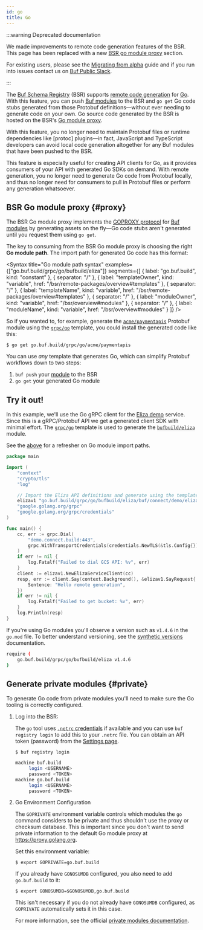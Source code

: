 ```yaml
---
id: go
title: Go
---
```


:::warning Deprecated documentation

We made improvements to remote code generation features of the BSR. This page
has been replaced with a new [BSR go module proxy][go-documentation] section.

For existing users, please see the [Migrating from alpha][migrating-from-alpha]
guide and if you run into issues contact us on [Buf Public
Slack][buf-slack-link].

:::

The [Buf Schema Registry](../../../explanation.mdx) (BSR) supports
[remote code generation](./overview.mdx) for [Go]. With this feature, you can
push [Buf modules][modules] to the BSR and `go get` Go code stubs generated from
those Protobuf definitions&mdash;without ever needing to generate code on your
own. Go source code generated by the BSR is hosted on the BSR's
[Go module proxy](#proxy).

With this feature, you no longer need to maintain Protobuf files or runtime
dependencies like [protoc] plugins&mdash;in fact, JavaScript and TypeScript
developers can avoid local code generation altogether for any Buf modules that
have been pushed to the BSR.

This feature is especially useful for creating API clients for Go, as it
provides consumers of your API with generated Go SDKs on demand. With remote
generation, you no longer need to generate Go code from Protobuf locally, and
thus no longer need for consumers to pull in Protobuf files or perform any
generation whatsoever.

## BSR Go module proxy {#proxy}

The BSR Go module proxy implements the [GOPROXY protocol][goproxy] for [Buf
modules][modules] by generating assets on the fly&mdash;Go code stubs aren't
generated until you request them using `go get`.

The key to consuming from the BSR Go module proxy is choosing the right **Go
module path**. The import path for generated Go code has this format:


<Syntax
  title="Go module path syntax"
  examples={["go.buf.build/grpc/go/bufbuild/eliza"]}
  segments={[
    { label: "go.buf.build", kind: "constant" },
    { separator: "/" },
    {
      label: "templateOwner",
      kind: "variable",
      href: "/bsr/remote-packages/overview#templates"
    },
    { separator: "/" },
    {
      label: "templateName",
      kind: "variable",
      href: "/bsr/remote-packages/overview#templates"
    },
    { separator: "/" },
    { label: "moduleOwner", kind: "variable", href: "/bsr/overview#modules" },
    { separator: "/" },
    { label: "moduleName", kind: "variable", href: "/bsr/overview#modules" }
  ]}
/>

So if you wanted to, for example, generate the [`acme/paymentapis`][api]
Protobuf module using the [`grpc/go`][grpc-go] template, you could install the
generated code like this:

```terminal
$ go get go.buf.build/grpc/go/acme/paymentapis
```

You can use _any_ template that generates Go, which can simplify Protobuf
workflows down to two steps:

1. `buf push` your [module][modules] to the BSR
1. `go get` your generated Go module

## Try it out!

In this example, we'll use the Go gRPC client for the [Eliza demo][connect-demo]
service. Since this is a gRPC/Protobuf API we get a generated client SDK with
minimal effort. The [`grpc/go`][grpc-go] template is used to generate the
[`bufbuild/eliza`][eliza-module] module.

See the [above](#proxy) for a refresher on Go module import paths.

```go {9}
package main

import (
	"context"
	"crypto/tls"
	"log"

	// Import the Eliza API definitions and generate using the template grpc/go.
	elizav1 "go.buf.build/grpc/go/bufbuild/eliza/buf/connect/demo/eliza/v1"
	"google.golang.org/grpc"
	"google.golang.org/grpc/credentials"
)

func main() {
	cc, err := grpc.Dial(
		"demo.connect.build:443",
		grpc.WithTransportCredentials(credentials.NewTLS(&tls.Config{})),
	)
	if err != nil {
		log.Fatalf("Failed to dial GCS API: %v", err)
	}
	client := elizav1.NewElizaServiceClient(cc)
	resp, err := client.Say(context.Background(), &elizav1.SayRequest{
		Sentence: "Hello remote generation",
	})
	if err != nil {
		log.Fatalf("Failed to get bucket: %v", err)
	}
	log.Println(resp)
}

```

If you're using Go modules you'll observe a version such as `v1.4.6` in the
`go.mod` file. To better understand versioning, see the
[synthetic versions](overview.mdx#synthetic-versions) documentation.

```sh title="go.mod"
require (
	go.buf.build/grpc/go/bufbuild/eliza v1.4.6
)
```

## Generate private modules {#private}

To generate Go code from private modules you'll need to make sure the Go tooling
is correctly configured.

1. Log into the BSR:

   The `go` tool uses [`.netrc` credentials][netrc] if available and you can use
   `buf registry login` to add this to your `.netrc` file. You can obtain an API
   token (password) from the [Settings page][settings].

   ```terminal
   $ buf registry login
   ```

   ```sh title="~/.netrc"
   machine buf.build
   		login <USERNAME>
   		password <TOKEN>
   machine go.buf.build
   		login <USERNAME>
   		password <TOKEN>
   ```

2. Go Environment Configuration

   The `GOPRIVATE` environment variable controls which modules the `go` command
   considers to be private and thus shouldn't use the proxy or checksum
   database. This is important since you don't want to send private information
   to the default Go module proxy at https://proxy.golang.org.

   Set this environment variable:

   ```terminal
   $ export GOPRIVATE=go.buf.build
   ```

   If you already have `GONOSUMDB` configured, you also need to add
   `go.buf.build` to it:

   ```terminal
   $ export GONOSUMDB=$GONOSUMDB,go.buf.build
   ```

   This isn't necessary if you do not already have `GONOSUMDB` configured, as
   `GOPRIVATE` automatically sets it in this case.

   For more information, see the official [private modules
   documentation][private].

[api]: https://buf.build/acme/paymentapis
[bsr-remote-plugins-overview]: /bsr/remote-packages/overview
[buf-slack-link]: https://buf.build/links/slack
[connect-demo]: https://github.com/bufbuild/connect-demo
[eliza-module]: https://buf.build/bufbuild/eliza/
[go]: https://golang.org
[goproxy]: https://golang.org/ref/mod#goproxy-protocol
[grpc-go]: https://buf.build/grpc/templates/go
[migrating-from-alpha]: /bsr/remote-packages/migrating-from-alpha
[modules]: /explanation.mdx#modules
[netrc]: https://golang.org/ref/mod#private-module-proxy-auth
[private]: https://golang.org/ref/mod#private-modules
[settings]: https://buf.build/settings/user
[storage]: https://cloud.google.com/storageb
[go-documentation]: /bsr/remote-packages/go
